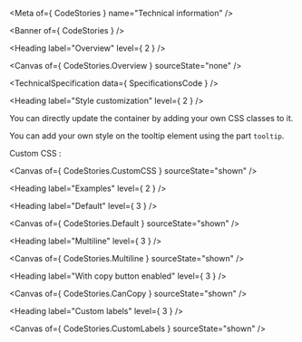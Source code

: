 
<Meta of={ CodeStories } name="Technical information" />

<Banner of={ CodeStories } />

<Heading label="Overview" level={ 2 } />

<Canvas of={ CodeStories.Overview } sourceState="none" />

<TechnicalSpecification data={ SpecificationsCode } />

<Heading label="Style customization" level={ 2 } />

You can directly update the container by adding your own CSS classes to it.

You can add your own style on the tooltip element using the part `tooltip`.

Custom CSS :

<Canvas of={ CodeStories.CustomCSS } sourceState="shown" />

<Heading label="Examples" level={ 2 } />

<Heading label="Default" level={ 3 } />

<Canvas of={ CodeStories.Default } sourceState="shown" />

<Heading label="Multiline" level={ 3 } />

<Canvas of={ CodeStories.Multiline } sourceState="shown" />

<Heading label="With copy button enabled" level={ 3 } />

<Canvas of={ CodeStories.CanCopy } sourceState="shown" />

<Heading label="Custom labels" level={ 3 } />

<Canvas of={ CodeStories.CustomLabels } sourceState="shown" />
